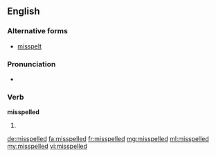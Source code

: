 ==English==

===Alternative forms===
* [[misspelt]] {{qualifier|British}}

===Pronunciation===
* {{audio|en-us-misspelled.ogg|Audio (US)}}

===Verb===
'''misspelled'''

# {{past of|misspell}}

[[de:misspelled]]
[[fa:misspelled]]
[[fr:misspelled]]
[[mg:misspelled]]
[[ml:misspelled]]
[[my:misspelled]]
[[vi:misspelled]]